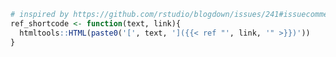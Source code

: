 ```r
# inspired by https://github.com/rstudio/blogdown/issues/241#issuecomment-367566753
ref_shortcode <- function(text, link){
  htmltools::HTML(paste0('[', text, ']({{< ref "', link, '" >}})'))
}
```
